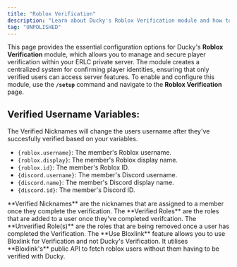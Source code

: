 ```yaml
---
title: "Roblox Verification"
description: "Learn about Ducky's Roblox Verification module and how to configure it."
tag: "UNPOLISHED"
---
```


This page provides the essential configuration options for Ducky's **Roblox Verification** module, which allows you to manage and secure player verification within your ERLC private server. The module creates a centralized system for confirming player identities, ensuring that only verified users can access server features. To enable and configure this module, use the **`/setup`** command and navigate to the **Roblox Verification** page.

## Verified Username Variables:

The Verified Nicknames will change the users username after they've succesfully verified based on your variables.

- `{roblox.username}`: The member's Roblox username.
- `{roblox.display}`: The member's Roblox display name.
- `{roblox.id}`: The member's Roblox ID.
- `{discord.username}`: The member's Discord username.
- `{discord.name}`: The member's Discord display name.
- `{discord.id}`: The member's Discord ID.

<Steps>
  <Step title=" Verified Nickname" titleSize="h2">
    **Verified Nicknames** are the nicknames that are assigned to a member once they complete the verification.
  </Step>
  <Step title="Verified Roles" titleSize="h2">
    The **Verified Roles** are the roles that are added to a user once they've completed verifcation.
  </Step>
  <Step title="Unverified Roles" titleSize="h2">
    The **Unverified Role(s)** are the roles that are being removed once a user has completed the Verification.
  </Step>
  <Step title="Use Bloxlink" titleSize="h2">
    The **Use Bloxlink** feature allows you to use Bloxlink for Verification and not Ducky's Verification. It utilises **Bloxlink's** public API to fetch roblox users without them having to be verified with Ducky.
  </Step>
</Steps>
